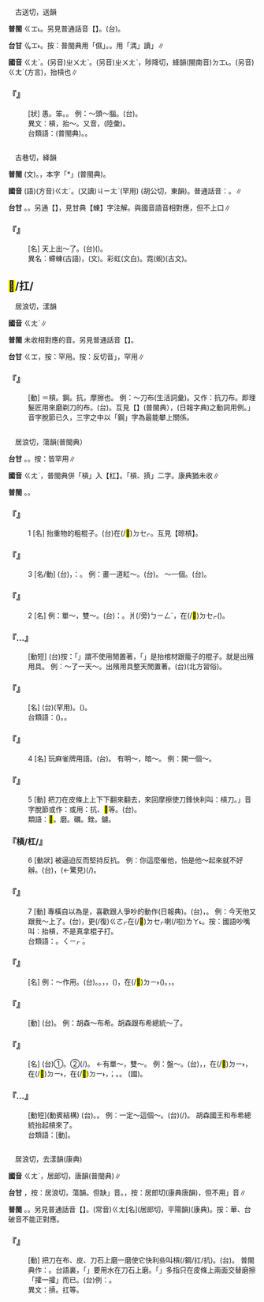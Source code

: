 
=={{ruby|戇|ㄍㄤˋ}}==

　古送切，送韻

'''普閩''' <rt>ㄍㆲ˪</rt>。另見普通話音【{{ruby|戇|ㄓㄨㄤˋ}}】。(台){{ruby|戇|ㆣㆲ˫}}。

'''台甘''' <rt>ㆣㆲ˫</rt>{{ruby|、|ㆣㆰ˫}}{{ruby|、|ㆣㄤ˫}}。按：普閩典用「儑」{{ruby|(文)|ㆣㆰ˫}}。{{ruby|(語)|ㆣㆲ˫}}。用「湡」讀{{ruby|「|ㆣㄤ˫}}」∥

'''國音''' <rt>ㄍㄤˋ</rt>。(另音)<rt>ㄓㄨㄤˋ</rt>{{ruby|、|ㄍㄤˊ}}。(另音)<rt>ㄓㄨㄤˋ</rt>，陟降切，絳韻(閩南音)<rt>ㄉㆲ˪</rt>。(另音)<rt>ㄍㄤˊ</rt>(方言){{ruby|＝|ㄍㄤˋ}}，抬槓也∥

    

==='''『{{ruby|戇|ㄍㄤˋ}}』'''===
: [狀] 愚。笨。{{ruby|<mark>&#xf974b;</mark>|ㄉㄨㄥˋ}}。 例：～頭～腦。(台){{ruby|戇|ㆣㆲ˫}}{{ruby|頭|ㄊㄠˊ}}{{ruby|戇|ㆣㆲ˫}}{{ruby|腦|ㄋㄠˋ}}。
:異文：槓，抬～。又音，{{ruby|戇|ㄍㄤˊ}}(陸彙)。
:
:台類語：{{ruby|儑|ㆣㆲ˫}}(普閩典)。{{ruby|儑|ㆣㆰ˫}}{{ruby|/|ㄎㆰ˪}}。
:
    

=={{ruby|虹|ㄍㄤˋ}}==

　古巷切，絳韻

'''普閩''' (文){{ruby|虹|ㄏㄨㄥˊ}}。{{ruby|(語)|ㄎㄧㄥ˫}}，本字「{{ruby|共|ㄎㄧㄥ˫}}*」(普閩典)。

'''國音''' (語)(方音)<rt>ㄍㄤˋ</rt>。(又讀)<rt>ㄐㄧㄤˋ</rt>(罕用) {{ruby|(文)|ㄏㄨㄥˊ}}(胡公切，東韻)。普通話音：{{ruby|(文)|ㄏㄨㄥˊ}}。{{ruby|(語)|ㄐㄧㄤˋ}}∥

'''台甘''' {{ruby|(文)|ㄏㆲˊ}}。{{ruby|(語)|ㄎㄧㄥ˫}}。另通【{{ruby|<mark>&#xf9752;</mark>|ㄍㄤ˪}}】，見甘典【蝀】字注解。與國音語音相對應，但不上口∥

    

==='''『{{ruby|虹|ㄍㄤˋ}}』'''===
: [名] 天上出～了。(台){{ruby|天|ㄊㆪ}}{{ruby|頂|ㄉㄧㄥˋ}}{{ruby|出|ㄘㄨㆵ}}({{ruby|一|ㄐㄧㆵ ͘}}{{ruby|條|ㄉㄧㄠˊ}}){{ruby|虹|ㄎㄧㄥ˫}}。
:異名：螮蝀(古語)，{{ruby|雩|ㄩˋ}}(文)。彩虹(文白)。霓(蜺)(古文)。
:
    

==<mark>&#xffbaf;</mark>/扛/{{ruby|抗|ㄍㄤˋ}}==

　居浪切，漾韻

'''國音''' <rt>ㄍㄤˋ</rt>∥

'''普閩''' 未收相對應的音。另見普通話音【{{ruby|<mark>&#xffbaf;</mark>|ㄍㄤ}}】。

'''台甘''' <rt>ㄍㆲ</rt>，按：罕用。按：反切音{{ruby|「|ㄍㆲ˪}}」，罕用∥

    

==='''『{{ruby|<mark>&#xffbaf;</mark>|ㄍㄤˋ}}』'''===
: [動] ＝槓。鋼。抗，摩擦也。 例：～刀布(生活詞彙)。又作：抗刀布。即理髮匠用來磨剃刀的布。(台){{ruby|攉|ㄏㄨㄚㆷ}}{{ruby|刀|ㄉㄜ}}{{ruby|布|ㄅㆦ˪}}。互見【{{ruby|鋼|ㄍㄤ˪}}】(普閩典），{{ruby|槓|ㄍㄤˋ}}(日報字典)之動詞用例。{{ruby|「|ㄍㄤˋ}}」音字脫節已久，三字之中以「鋼」字為最能攀上關係。
:
    

=={{ruby|槓|ㄍㄤˋ}}==

　居浪切，蕩韻(普閩典）

'''台甘''' {{ruby|(文)|ㄍㆲ˪}}。{{ruby|(語)|ㄍㆭ˪}}{{ruby|、|ㄎㄤ˪}}。按：皆罕用∥

'''國音''' <rt>ㄍㄤˋ</rt>，普閩典併「槓」入【杠】。「槓、摃」二字。康典猶未收∥

'''普閩''' {{ruby|(文)|ㄍㆲ˪}}。{{ruby|(白)|ㄍㆭ˪}}{{ruby|、|ㄍㄤ˪}}。

    

==='''『{{ruby|槓|ㄍㄤˋ}}』'''===
:1  [名] 抬重物的粗棍子。(台){{ruby|<mark>&#xffbaf;</mark>|ㄍㆭ}}{{ruby|粗|ㄘㆦ}}{{ruby|重|ㄉㄤ˫}}{{ruby|丌|ㆤ}}{{ruby|物|ㄇㆭㆷ ͘}}{{ruby|/|ㄇㄧㆷ ͘}}{{ruby|件|ㄍㄧㆩ˫}}在(/<mark>&#xf9549;</mark>)<rt>ㄉㆤㆷ</rt>{{ruby|用|ㄧㆲ˫}}{{ruby|/|ㄧㄥ˫}}{{ruby|丌|ㆤ}}{{ruby|大|ㄉㄨㄚ˫}}{{ruby|棵|ㄎㆦ}}{{ruby|棍|ㄍㄨㄣ˪}}。互見【晾槓】。
    

==='''『{{ruby|槓|ㄍㄤˋ}}』'''===
:3  [名/動] (台){{ruby|批|ㄆㄨㆤ}}{{ruby|/|ㄆㄧ}}{{ruby|改|ㄍㄞˋ}}{{ruby|文|ㆠㄨㄣˊ}}{{ruby|章|ㄐㄧㆧ}}{{ruby|/|ㄐㄧㆫ}}{{ruby|時|ㄒㄧˊ}}{{ruby|站|ㄉㄧㆰ˪}}{{ruby|有|ㄨ˫}}{{ruby|問|ㆠㄨㄣ˫}}{{ruby|題|ㄉㆤˊ}}{{ruby|丌|ㆤ}}{{ruby|字|ㆢㄧ˫}}{{ruby|/|ㄌㄧ˫}}{{ruby|句|ㄍㄨ˪}}{{ruby|旁|ㄅㆲˊ}}{{ruby|邊|ㄅㄧㄢ}}{{ruby|豎|ㄎㄧㄚ˫}}{{ruby|一|ㄐㄧㆵ ͘}}{{ruby|<mark>&#xf95dd;</mark>|ㄎㄧㄚ˫}}，{{ruby|叫|ㄍㄧㄜ˪}}{{ruby|做|ㄗㄨㆤ˪}}{{ruby|/|ㄗㄜ˪}}：{{ruby|槓|ㄍㄤˋ}}。 例：畫一道紅～。(台){{ruby|畫|ㄨㆤ˫}}{{ruby|一|ㄐㄧㆵ ͘}}{{ruby|豎|ㄎㄧㄚ˫}}{{ruby|紅|ㄤˊ}}{{ruby|純|ㄙㄨㄣˊ}}。 ～一個。(台){{ruby|豎|ㄎㄧㄚ˫}}{{ruby|一|ㄐㄧㆵ ͘}}{{ruby|豎|ㄎㄧㄚ˫}}。
:
    

==='''『{{ruby|槓|ㄍㄤˋ}}』'''===
:2  [名] 例：單～，雙～。(台){{ruby|按|ㄢ˪}}：{{ruby|攏|ㄌㆲˋ}}{{ruby|是|ㄒㄧ˫}}{{ruby|體|ㄊㆤˋ}}{{ruby|育|ㄧㆦㆶ ͘}}{{ruby|器|ㄎㄧ˪}}{{ruby|具|ㄍㄨ˫}}。{{ruby|雙|ㄒㄧㄤ}}爿(/旁)<rt>ㄅㄧㄥˊ</rt>{{ruby|在|ㄘㄞ˫}}{{ruby|柱|ㄊㄧㄠ˫}}{{ruby|仔|ㄚ}}{{ruby|橫|ㄏㄨㆮˊ}}{{ruby|一|ㄐㄧㆵ ͘}}{{ruby|枝|ㄍㄧ}}{{ruby|鐵|ㄊㄧㆷ ͘}}{{ruby|枝|ㄍㄧ}}，{{ruby|扳|ㄅㄢ}}在(/<mark>&#xf9549;</mark>)<rt>ㄉㆤㆷ</rt>{{ruby|練|ㄌㄧㄢ˫}}{{ruby|習|ㄒㄧㆴ ͘}}{{ruby|臂|ㄅㄧ˪}}({{ruby|手|ㄑㄧㄨˋ}}{{ruby|骨|ㄍㄨㆵ}}){{ruby|力|ㄌㄚㆵ ͘}}。
    

==='''『{{ruby|晾|ㄌㄧㄤˋ}}…{{ruby|槓|ㄍㄤˋ}}』'''===
: [動短] (台)按：「{{ruby|晾|ㄌㄧㆲ˫}}」謂不使用閒置著，「{{ruby|槓|ㄍㆲ˪}}」是抬棺材跟籠子的棍子。就是出殯用具。 例：～了一天～。出殯用具整天閒置著。(台){{ruby|表|ㄅㄧㄠˋ}}{{ruby|示|ㄒㄧ˫}}{{ruby|出|ㄎㄨㆵ}}{{ruby|殯|ㄅㄧㄣ˪}}{{ruby|盛|ㄒㄧㄥ˫}}{{ruby|大|ㄉㄞ˫}}(北方習俗)。
    

==='''『{{ruby|轎|ㄐㄧㄠˋ}}{{ruby|槓|ㄍㄤˋ}}』'''===
: [名] (台){{ruby|轎|ㄍㄧㄜ˫}}{{ruby|槓|ㄍㆭ˪}}(罕用)。{{ruby|扛|ㄍㆭ}}{{ruby|轎|ㄍㄧㄜ˫}}{{ruby|用|ㄧㄥ˫}}{{ruby|/|ㄧㆲ˫}}{{ruby|丌|ㆤ}}{{ruby|柴|ㄘㄚˊ}}{{ruby|棵|ㄎㆦ}}({{ruby|木|ㆠㆦㆶ ͘}}{{ruby|棍|ㄍㄨㄣ˪}})。
:台類語：{{ruby|轎|ㄍㄧㄜ˫}}{{ruby|槓|ㄍㆭ˪}}{{ruby|竹|ㄉㄧㆤㆶ}}({{ruby|石|ㄐㄧㄜㆷ ͘}}{{ruby|竹|ㄉㄧㆤㆶ}})。{{ruby|大|ㄉㄨㄚ˫}}{{ruby|棵|ㄎㆦ}}{{ruby|粗|ㄘㆦ}}{{ruby|勇|ㄧㆲˋ}}{{ruby|扛|ㄍㆭ}}{{ruby|轎|ㄍㄧㄜ˫}}{{ruby|專|ㄗㄨㄢ}}{{ruby|用|ㄧㆲ˫}}{{ruby|丌|ㆤ}}{{ruby|大|ㄉㄨㄚ˫}}{{ruby|棵|ㄎㆦ}}{{ruby|竹|ㄉㄧㆤㆶ}}。
:
    

==='''『{{ruby|槓|ㄍㄤˋ}}』'''===
:4  [名] 玩麻雀牌用語。(台){{ruby|槓|ㄍㆲ˪}}。 有明～，暗～。 例：開一個～。
    

==='''『{{ruby|槓|ㄍㄤˋ}}』'''===
:5  [動] 把刀在皮條上上下下翻來翻去，來回摩擦使刀鋒快利叫：槓刀。{{ruby|「|ㄍㄤˋ}}」音字脫節或作：{{ruby|鋼|ㄍㄤˋ}}或用：抗、<mark>&#xffbaf;</mark>等。(台){{ruby|攉|ㄏㄨㄚㆷ}}{{ruby|刀|ㄉㄜ}}。
:類語：<mark>&#xf95b0;</mark>。磨。礪。銼。鑢。
:
    

==='''『槓/杠/{{ruby|戇|ㄍㄤˋ}}』'''===
:6  [動狀] 被逼迫反而堅持反抗。 例：你這麼催他，怕是他～起來就不好辦。(台){{ruby|汝|ㄌㄧˋ}}{{ruby|按|ㄢ˪}}{{ruby|爾|ㄋㆤ}}{{ruby|一|ㄧㆵ}}{{ruby|直|ㄉㄧㆵ ͘}}{{ruby|共|ㄍㄚ˫}}{{ruby|催|ㄘㄨㄧ}}，{{ruby|驚|ㄍㄧㆩ}}{{ruby|伊|·ㄧ}}(←驚見){{ruby|伊|ㄧ}}{{ruby|若|ㄋㄚ˫}}{{ruby|激|ㄍㄧㆤㆶ}}{{ruby|起|·ㄎㄧˋ}}{{ruby|來|·ㄌㄞˊ}}{{ruby|著|ㄉㄧㄜㆷ}}(/{{ruby|都|ㄉㄜ˫}}){{ruby|歹|ㄆㆮˋ}}{{ruby|紡|ㄆㄤˋ}}。
    

==='''『{{ruby|槓|ㄍㄤˋ}}』'''===
:7  [動] 專橫自以為是，喜歡跟人爭吵的動作(日報典)。(台){{ruby|做|ㄗㄨㆤ˪}}{{ruby|/|ㄗㄜ˪}}{{ruby|人|ㄌㄤˊ}}{{ruby|拗|ㄠˋ}}{{ruby|蠻|ㆠㄢˊ}}，{{ruby|愛|ㄞ˪}}{{ruby|占|ㄐㄧㆰ˪}}{{ruby|風|ㄏㆲ}}{{ruby|頂|ㄉㄧㄥˋ}}{{ruby|旁|ㄆㄧㄥˊ}}{{ruby|丌|ㆤ}}{{ruby|行|ㄏㄧㄥˊ}}{{ruby|為|ㄨㄧˊ}}。 例：今天他又跟我～上了。(台){{ruby|今|ㄍㄧㄣ}}{{ruby|仔|ㄚ}}{{ruby|日|ㆢㄧㆵ ͘}}{{ruby|/|ㄌㄧㆵ ͘}}，{{ruby|伊|ㄧ}}{{ruby|又|ㄧㄨ˫}}更(/復)<rt>ㄍㄜㆷ</rt>{{ruby|/|ㄍㄜ˪}}在(/<mark>&#xf9549;</mark>)<rt>ㄉㆤㆷ</rt>{{ruby|含|ㄏㆰ}}{{ruby|我|ㆣㄨㄚˋ}}{{ruby|起|·ㄎㄧˋ}}{{ruby|歹|ㄆㆮˋ}}喇(/啦)<rt>ㄌㄚ˪</rt>。按：國語吵嘴叫：抬槓，不是真拿棍子打。
:台類語：{{ruby|起|·ㄎㄧˋ}}{{ruby|歹|ㄆㆮˋ}}{{ruby|面|ㆠㄧㄣ˫}}。{{ruby|惡|ㆦㆶ}}{{ruby|( )|ㄑㄧㆷ}}{{ruby|( )|ㄑㄧㆷ}}{{ruby|/|ㄑㄧㆷ ͘}}<rt>ㄑㄧㆷ ͘</rt>。
:
    

==='''『{{ruby|槓|ㄍㄤˋ}}{{ruby|桿|ㄍㄢˇ}}』'''===
: [名] 例：～作用。(台){{ruby|槓|ㄍㆲ˪}}{{ruby|杆|ㄍㄢˋ}}{{ruby|作|ㄗㆦㆶ}}{{ruby|用|ㄧㆲ˫}}。{{ruby|力|ㄌㄧㆤㆶ ͘}}{{ruby|學|ㄏㄚㆶ ͘}}{{ruby|原|ㆣㄨㄢˊ}}{{ruby|理|ㄌㄧˋ}}{{ruby|丌|ㆤ}}{{ruby|名|ㄇㄧㄚˊ}}。{{ruby|利|ㄌㄧ˫}}{{ruby|用|ㄧㆲ˫}}{{ruby|這|ㄗㆤ}}{{ruby|原|ㆣㄨㄢˊ}}{{ruby|理|ㄌㄧˋ}}，{{ruby|<mark>&#xffb58;</mark>|ㆣㄧㄚㆷ ͘}}{{ruby|一|ㄐㄧㆵ ͘}}{{ruby|枝|ㄍㄧ}}{{ruby|棍|ㄍㄨㄣ˪}}{{ruby|仔|ㄚ}}{{ruby|或|ㄧㄚㆷ ͘}}{{ruby|是|ㄒㄧ˫}}{{ruby|撟|ㄍㄧㄠ˫}}{{ruby|仔|ㄚ}}，{{ruby|將|ㄐㄧㆲ}}{{ruby|棍|ㄍㄨㄣ˪}}{{ruby|仔|ㄚ}}{{ruby|靠|ㄎㄜ˪}}{{ruby|站|ㄉㄧㆰ˪}}{{ruby|一|ㄐㄧㆵ ͘}}{{ruby|個|ㆤˊ}}{{ruby|所|ㄙㆦˋ}}{{ruby|在|ㄗㄞ˫}}({{ruby|支|ㄐㄧ}}{{ruby|點|ㄉㄧㆰˋ}}){{ruby|手|ㄑㄧㄨˋ}}{{ruby|下|ㄏㆤ˫}}{{ruby|力|ㄌㄚㆶ ͘}}，{{ruby|將|ㄐㄧㆲ}}{{ruby|壓|ㄚㆴ}}在(/<mark>&#xf9853;</mark>)<rt>ㄉㄧ˫</rt>{{ruby|棍|ㄍㄨㄣˋ}}{{ruby|仔|ㄚ}}{{ruby|一|ㄐㄧㆵ ͘}}{{ruby|頭|ㄊㄠˊ}}{{ruby|丌|ㆤ}}{{ruby|重|ㄉㄤ˫}}{{ruby|物|ㄇㆭㆷ ͘}}{{ruby|/|ㄇㄧㆷ ͘}}({{ruby|重|ㄉㄧㆲ˫}}{{ruby|點|ㄉㄧㆰˋ}}){{ruby|撟|ㄍㄧㄠ˫}}{{ruby|起|·ㄎㄧˋ}}{{ruby|來|·ㄌㄞˊ}}。{{ruby|支|ㄐㄧ}}{{ruby|點|ㄉㄧㆰˋ}}{{ruby|合|ㄍㄚㆴ}}{{ruby|重|ㄉㄧㆲ˫}}{{ruby|點|ㄉㄧㆰˋ}}{{ruby|距|ㄍㄨ˫}}{{ruby|離|ㄌㄧ˫}}{{ruby|愈|ㄌㄨˋ}}{{ruby|近|ㄍㄨㄣ˫}}{{ruby|/|ㄍㄧㄣ˫}}，{{ruby|手|ㄑㄧㄨˋ}}{{ruby|用|ㄧㆲ˫}}{{ruby|/|ㄧㄥ˫}}{{ruby|丌|ㆤ}}{{ruby|力|ㄌㄚㆶ ͘}}{{ruby|愈|ㄌㄨˋ}}{{ruby|輕|ㄎㄧㄣ}}{{ruby|鬆|ㄙㄤ}}。
    

==='''『{{ruby|槓|ㄍㄤˋ}}{{ruby|上|ㄕㄤˋ}}』'''===
: [動] (台){{ruby|起|·ㄎㄧˋ}}{{ruby|歹|ㄆㆮˋ}}{{ruby|面|ㆠㄧㄣ˫}}。 例：胡森～布希。胡森跟布希總統～了。
    

==='''『{{ruby|槓|ㄍㄤˋ}}{{ruby|子|·ㄗˇ}}』'''===
: [名] (台)①{{ruby|粗|ㄘㆦ}}{{ruby|棍|ㄍㄨㄣ˪}}。②{{ruby|運|ㄨㄣ˫}}{{ruby|動|ㄉㆲ˫}}{{ruby|器|ㄎㄧ˪}}{{ruby|具|ㄍㄨ˫}}{{ruby|丌|ㆤ}}{{ruby|鐵|ㄊㆪˋ}}{{ruby|枝|ㄍㄧ}}(/{{ruby|筋|ㄍㄧㄣ}})。 ←有單～，雙～。 例：盤～。(台){{ruby|雙|ㄒㄧㄤ}}{{ruby|手|ㄑㄧㄨˋ}}{{ruby|扳|ㄅㄢ}}{{ruby|站|ㄉㄧㆰ˪}}{{ruby|鐵|ㄊㄧㆷ}}{{ruby|枝|ㄍㄧ}}，{{ruby|姿|ㄗㄨ}}{{ruby|勢|ㄙㆤ˪}}，{{ruby|頂|ㄉㄧㄥˋ}}{{ruby|身|ㄒㄧㄣ}}在(/<mark>&#xf9853;</mark>)<rt>ㄉㄧ˫</rt>{{ruby|鐵|ㄊㄧㆷ}}{{ruby|枝|ㄍㄧ}}{{ruby|上|ㄒㄧㆲ˫}}{{ruby|方|ㄏㆲ}}，{{ruby|下|ㆤ˫}}{{ruby|身|ㄒㄧㄣ}}在(/<mark>&#xf9853;</mark>)<rt>ㄉㄧ˫</rt>{{ruby|鐵|ㄊㄧㆷ}}{{ruby|枝|ㄍㄧ}}{{ruby|下|ㄏㄚ˫}}{{ruby|方|ㄏㆲ}}，{{ruby|用|ㄧㄥ˫}}{{ruby|/|ㄧㆲ˫}}{{ruby|腹|ㄅㄚㆶ}}{{ruby|肚|ㄉㆦˋ}}{{ruby|靠|ㄎㄜ˪}}在(/<mark>&#xf9853;</mark>)<rt>ㄉㄧ˫</rt>{{ruby|鐵|ㄊㄧㆷ}}{{ruby|枝|ㄍㄧ}}，{{ruby|<mark>&#xf8f7a;</mark>|ㄐㄧㄚ}}{{ruby|做|ㄗㄨㆤ˪}}{{ruby|/|ㄗㄜ˪}}{{ruby|軸|ㄉㄧㆦㆶ ͘}}{{ruby|心|ㄒㄧㆬ}}；{{ruby|將|ㄐㄧㆲ}}{{ruby|身|ㄒㄧㄥ}}{{ruby|軀|ㄎㄨ}}{{ruby|像|ㄑㄧㆧ˫}}{{ruby|/|ㄑㄧㆫ˫}}{{ruby|車|ㄑㄧㄚ}}{{ruby|輪|ㄌㄨㄣˊ}}{{ruby|拋|ㄆㄚ}}{{ruby|一|ㄐㄧㆵ ͘}}{{ruby|輪|ㄌㄧㄢ˪}}{{ruby|←|ㄌㄧㄣ˪}}{{ruby|←|ㄌㄨㄣˊ}}。{{ruby|拋|ㄆㄚ}}{{ruby|一|ㄐㄧㆵ}}{{ruby|輪|ㄌㄧㄣ˪}}。 (國){{ruby|盤|ㄆㄢˊ}}{{ruby|了|ㄌㄜ}}{{ruby|一|ㄧˋ}}{{ruby|回|ㄏㄨㄟˊ}}{{ruby|槓|ㄍㄤˋ}}{{ruby|子|·ㄗˇ}}。
    

==='''『{{ruby|抬|ㄊㄞˊ}}…{{ruby|槓|ㄍㄤˋ}}』'''===
: [動短](動賓結構) (台){{ruby|相|ㄒㄧㄜ}}{{ruby|罵|ㄇㆤ˫}}{{ruby|/|ㄇㄚ˫}}。{{ruby|相|ㄒㄧㄜ}}{{ruby|拄|ㄉㄨˋ}}{{ruby|水|ㄗㄨㄧˋ}}。 例：一定～這個～。(台){{ruby|的|ㄉㄧㆤㆶ}}{{ruby|確|ㄎㄚㆶ}}{{ruby|<mark>&#xffa49;</mark>|ㆠㆤㆷ}}{{ruby|/|ㆠㄨㆤㆷ}}{{ruby|含|ㄏㆰ}}{{ruby|汝|ㄌㄧˋ}}{{ruby|罵|ㄇㆤ˫}}{{ruby|/|ㄇㄚ˫}}(/{{ruby|拄|ㄉㄨˋ}}{{ruby|沝|ㄗㄨㄧˋ}}){{ruby|一|ㄐㄧㆵ ͘}}{{ruby|睏|ㄎㄨㄣ˪}}。 胡森國王和布希總統抬起槓來了。
:台類語：{{ruby|冤|ㄨㄢ}}{{ruby|家|ㄍㆤ}}[動]。
:
    

=={{ruby|鋼|ㄍㄤˋ}}==

　居浪切，去漾韻(康典)

'''國音''' <rt>ㄍㄤˋ</rt>{{ruby|。|ㄍㄤ}}，居郎切，唐韻(普閩典)∥

'''台甘''' {{ruby|(語)|ㄍㆭ˪}}，按：居浪切，蕩韻。但缺{{ruby|「|ㄍㆲ˪}}」音。{{ruby|(文)|ㄍㆲ}}，按：居郎切(康典唐韻)，但不用{{ruby|「|ㄍㆭ}}」音∥

'''普閩''' {{ruby|(文)|ㄍㆲ˪}}。{{ruby|(語)|ㄍㆭ˪}}。另見普通話音【{{ruby|鋼|ㄍㄤ}}】。(常音)<rt>ㄍㄤ</rt>[名](居郎切，平陽韻)(康典)。按：華、台破音不能正對應。

    

==='''『{{ruby|鋼|ㄍㄤˋ}}』'''===
: [動] 把刀在布、皮、刀石上磨一磨使它快利些叫槓(/鋼/扛/抗)。(台){{ruby|攉|ㄏㄨㄚㆷ}}。 普閩典作：{{ruby|砉|ㄏㄨㄚㆷ}}。台語裏，「{{ruby|磨|ㆠㄨㄚˊ}}」要用水在刀石上磨。「{{ruby|攉|ㄏㄨㄚㆷ}}」多指只在皮條上兩面交替磨擦「攉一攉」而已。(台)例：{{ruby|著|ㄉㄧㄜㆷ ͘}}{{ruby|愛|ㄞ˪}}{{ruby|攉|ㄏㄨㄚㆷ}}{{ruby|攉|ㄏㄨㄚㆷ}}{{ruby|咧|ㄉㆤ˪}}{{ruby|即|ㄐㄧㄚㆷ}}{{ruby|會|ㄨㆤ˫}}{{ruby|/|ㆤ˫}}{{ruby|較|ㄎㄚㆷ}}{{ruby|利|ㄌㄞ˫}}。
:異文：摃。扛等。
:
    
